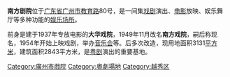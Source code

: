 '''南方剧院'''位于[[广东省|广东省]][[广州市|广州市]][[教育路_(广州)|教育路]]80号，是一间集[[戏剧|戏剧]]演出、[[电影|电影]]放映、娱乐舞厅等多种功能的[[娱乐场所|娱乐场所]]。

前身是建于1937年专放电影的'''大华戏院'''，1949年11月改名'''南方戏院'''，嗣后称现名，1954年开始上映戏剧，举办[[音乐会|音乐会]]等。后多次改造，现用地面积3131[[平方米|平方米]]，建筑面积2843平方米，是[[粤剧|粤剧]]演出的重要基地。
{{GZ-stub}}
[[Category:廣州市戲院|Category:廣州市戲院]]
[[Category:粵劇場地|Category:粵劇場地]]
[[Category:越秀区|Category:越秀区]]